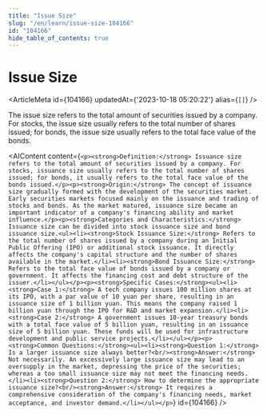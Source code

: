```yaml
---
title: "Issue Size"
slug: "/en/learn/issue-size-104166"
id: "104166"
hide_table_of_contents: true
---
```



# Issue Size

<ArticleMeta id={104166} updatedAt={'2023-10-18 05:20:22'} alias={`[]`} />
<div className='border-solid border-b border-t-0 my-4 border-[var(--ifm-color-gray-300)]' />

The issue size refers to the total amount of securities issued by a company. For stocks, the issue size usually refers to the total number of shares issued; for bonds, the issue size usually refers to the total face value of the bonds.

<AIContent content={`<p><strong>Definition:</strong> Issuance size refers to the total amount of securities issued by a company. For stocks, issuance size usually refers to the total number of shares issued; for bonds, it usually refers to the total face value of the bonds issued.</p><p><strong>Origin:</strong> The concept of issuance size gradually formed with the development of the securities market. Early securities markets focused mainly on the issuance and trading of stocks and bonds. As the market matured, issuance size became an important indicator of a company's financing ability and market influence.</p><p><strong>Categories and Characteristics:</strong> Issuance size can be divided into stock issuance size and bond issuance size.<ul><li><strong>Stock Issuance Size:</strong> Refers to the total number of shares issued by a company during an Initial Public Offering (IPO) or additional stock issuance. It directly affects the company's capital structure and the number of shares available in the market.</li><li><strong>Bond Issuance Size:</strong> Refers to the total face value of bonds issued by a company or government. It affects the financing cost and debt structure of the issuer.</li></ul></p><p><strong>Specific Cases:</strong><ul><li><strong>Case 1:</strong> A tech company issues 100 million shares at its IPO, with a par value of 10 yuan per share, resulting in an issuance size of 1 billion yuan. This means the company raised 1 billion yuan through the IPO for R&D and market expansion.</li><li><strong>Case 2:</strong> A government issues 10-year treasury bonds with a total face value of 5 billion yuan, resulting in an issuance size of 5 billion yuan. These funds will be used for infrastructure development and public service projects.</li></ul></p><p><strong>Common Questions:</strong><ul><li><strong>Question 1:</strong> Is a larger issuance size always better?<br/><strong>Answer:</strong> Not necessarily. An excessively large issuance size may lead to an oversupply in the market, depressing the price of the securities; whereas a too small issuance size may not meet the financing needs.</li><li><strong>Question 2:</strong> How to determine the appropriate issuance size?<br/><strong>Answer:</strong> It requires a comprehensive consideration of the company's financing needs, market acceptance, and investor demand.</li></ul></p>`} id={104166} />
